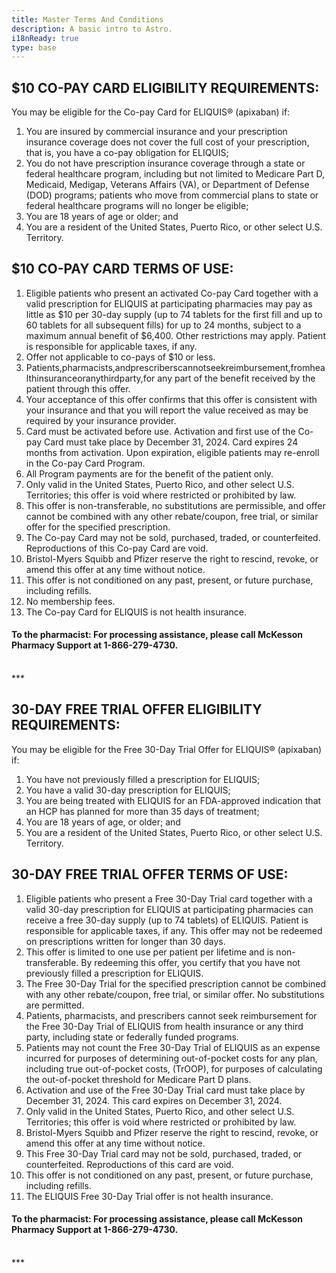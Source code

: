 ```yaml
---
title: Master Terms And Conditions
description: A basic intro to Astro.
i18nReady: true
type: base
---
```


## $10 CO-PAY CARD ELIGIBILITY REQUIREMENTS:

You may be eligible for the Co-pay Card for ELIQUIS® (apixaban) if:
1. You are insured by commercial insurance and your prescription insurance coverage does not cover the full cost of your prescription, that is, you have a co-pay obligation for ELIQUIS;
2. You do not have prescription insurance coverage through a state or federal healthcare program, including but not limited to Medicare Part D, Medicaid, Medigap, Veterans Affairs (VA), or Department of Defense (DOD) programs; patients who move from commercial plans to state or federal healthcare programs will no longer be eligible;
3. You are 18 years of age or older; and
4. You are a resident of the United States, Puerto Rico, or other select U.S. Territory.

## $10 CO-PAY CARD TERMS OF USE:
1. Eligible patients who present an activated Co-pay Card together with a valid prescription for ELIQUIS at participating pharmacies may pay as little as $10 per 30-day supply (up to 74 tablets for the first fill and up to 60 tablets for all subsequent fills) for up to 24 months, subject to a maximum annual benefit of $6,400. Other restrictions may apply. Patient is responsible for applicable taxes, if any.
2. Offer not applicable to co-pays of $10 or less.
3. Patients,pharmacists,andprescriberscannotseekreimbursement,fromhealthinsuranceoranythirdparty,for any part of the benefit received by the patient through this offer.
4. Your acceptance of this offer confirms that this offer is consistent with your insurance and that you will report the value received as may be required by your insurance provider.
5. Card must be activated before use. Activation and first use of the Co-pay Card must take place
by December 31, 2024. Card expires 24 months from activation. Upon expiration, eligible patients may re-enroll in the Co-pay Card Program.
6. All Program payments are for the benefit of the patient only.
7. Only valid in the United States, Puerto Rico, and other select U.S. Territories; this offer is void where restricted or prohibited by law.
8. This offer is non-transferable, no substitutions are permissible, and offer cannot be combined with any other rebate/coupon, free trial, or similar offer for the specified prescription.
9. The Co-pay Card may not be sold, purchased, traded, or counterfeited. Reproductions of this Co-pay Card are void.
10. Bristol-Myers Squibb and Pfizer reserve the right to rescind, revoke, or amend this offer at any time without notice.
11. This offer is not conditioned on any past, present, or future purchase, including refills.
12. No membership fees.
13. The Co-pay Card for ELIQUIS is not health insurance.

#### To the pharmacist: For processing assistance, please call McKesson Pharmacy Support at 1-866-279-4730.
<br />
***

## 30-DAY FREE TRIAL OFFER ELIGIBILITY REQUIREMENTS:

You may be eligible for the Free 30-Day Trial Offer for ELIQUIS® (apixaban) if:

1. You have not previously filled a prescription for ELIQUIS;
2. You have a valid 30-day prescription for ELIQUIS;
3. You are being treated with ELIQUIS for an FDA-approved indication that an HCP has planned for more than 35 days of treatment;
4. You are 18 years of age, or older; and
5. You are a resident of the United States, Puerto Rico, or other select U.S. Territory.

## 30-DAY FREE TRIAL OFFER TERMS OF USE:
1. Eligible patients who present a Free 30-Day Trial card together with a valid 30-day prescription for ELIQUIS at participating pharmacies can receive a free 30-day supply (up to 74 tablets) of ELIQUIS. Patient is responsible for applicable taxes, if any. This offer may not be redeemed on prescriptions written for longer than 30 days.
2. This offer is limited to one use per patient per lifetime and is non-transferable. By redeeming this offer, you certify that you have not previously filled a prescription for ELIQUIS.
3. The Free 30-Day Trial for the specified prescription cannot be combined with any other rebate/coupon, free trial, or similar offer. No substitutions are permitted.
4. Patients, pharmacists, and prescribers cannot seek reimbursement for the Free 30-Day Trial of ELIQUIS from health insurance or any third party, including state or federally funded programs.
5. Patients may not count the Free 30-Day Trial of ELIQUIS as an expense incurred for purposes of determining out-of-pocket costs for any plan, including true out-of-pocket costs, (TrOOP), for purposes of calculating the out-of-pocket threshold for Medicare Part D plans.
6. Activation and use of the Free 30-Day Trial card must take place by December 31, 2024. This card expires on December 31, 2024.
7. Only valid in the United States, Puerto Rico, and other select U.S. Territories; this offer is void where restricted or prohibited by law.
8. Bristol-Myers Squibb and Pfizer reserve the right to rescind, revoke, or amend this offer at any time without notice.
9. This Free 30-Day Trial card may not be sold, purchased, traded, or counterfeited. Reproductions of this card are void.
10. This offer is not conditioned on any past, present, or future purchase, including refills. 
11. The ELIQUIS Free 30-Day Trial offer is not health insurance.

#### To the pharmacist: For processing assistance, please call McKesson Pharmacy Support at 1-866-279-4730.

<br />
***
